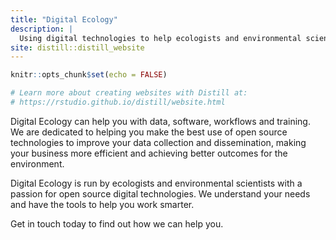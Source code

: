```yaml
---
title: "Digital Ecology"
description: |
  Using digital technologies to help ecologists and environmental scientists collect, manage, analyse and share data.
site: distill::distill_website
---
```


```r
knitr::opts_chunk$set(echo = FALSE)

# Learn more about creating websites with Distill at:
# https://rstudio.github.io/distill/website.html

```

<!-- Fathom - simple website analytics - https://github.com/usefathom/fathom -->
<script>
(function(f, a, t, h, o, m){
	a[h]=a[h]||function(){
		(a[h].q=a[h].q||[]).push(arguments)
	};
	o=f.createElement('script'),
	m=f.getElementsByTagName('script')[0];
	o.async=1; o.src=t; o.id='fathom-script';
	m.parentNode.insertBefore(o,m)
})(document, window, '//139.59.172.171/tracker.js', 'fathom');
fathom('set', 'siteId', 'OSWPF');
fathom('trackPageview');
</script>
<!-- / Fathom -->

Digital Ecology can help you with data, software, workflows and training. We are dedicated to helping you make the best use of open source technologies to improve your data collection and dissemination, making your business more efficient and achieving better outcomes for the environment.

Digital Ecology is run by ecologists and environmental scientists with a passion for open source digital technologies. We understand your needs and have the tools to help you work smarter.

Get in touch today to find out how we can help you.
